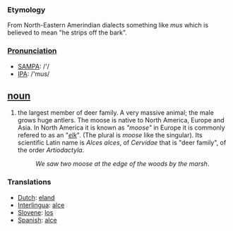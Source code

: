 === Etymology ===
From North-Eastern Amerindian dialects something like ''mus'' which is believed to mean "he strips off the bark".

===[[Pronunciation]]===
*[[w:SAMPA|SAMPA]]: /'/
*[[w:IPA|IPA]]: /'mus/

== [[noun]] ==
#the largest member of deer family. A very massive animal; the male grows huge antlers. The moose is native to North America, Europe and Asia. In North America it is known as ''"moose"'' in Europe it is commonly refered to as an "''[[elk]]''". (The plural is ''moose'' like the singular). Its scientific Latin name is ''Alces alces'', of ''Cervidae'' that is "deer family", of the order ''Artiodactyla''.
#:''We saw two moose at the edge of the woods by the marsh''. 

=== Translations ===
*[[Dutch]]: [[eland]]
*[[Interlingua]]: [[alce]]
*[[Slovene]]: [[los]]
*[[Spanish]]: [[alce]]
